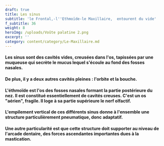 ```yaml
---
draft: true
title: Les sinus
subtitle: 'le Frontal,-l''Ethmoïde-le Maxillaire,  entourent du vide'
f_subtitle: 36
weight: 8
heroImg: /uploads/Voûte palatine 2.png
excerpt: ''
category: content/category/Le-Maxillaire.md
---
```


#### Les sinus sont des cavités vides, creusées dans l'os, tapissées par une muqueuse qui secrète le mucus lequel s'écoule au fond des fosses nasales.

<Space height={10} />

#### De plus, il y a deux autres cavités pleines : l'orbite et la bouche.

<Space height={15} />

#### L'éthmoïde est l'os des fosses nasales formant la partie postérieure du nez. Il est constitué essentiellement de cavités creuses. C'est un os "aérien", fragile. Il loge à sa partie supérieure le nerf olfactif.

<Space height={15} />

#### L'empilement vertical de ces différents sinus donne à l'ensemble une structure particulièrement **pneumatique**, donc adaptatif.

<Space height={15} />

#### Une autre particularité est que cette structure doit supporter au niveau de l'arcade dentaire, des **forces ascendantes** importantes dues à la mastication.
